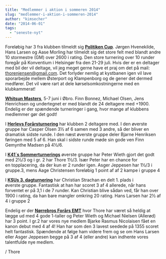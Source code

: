 ```yaml
---
title: "Medlemmer i aktion i sommeren 2014"
slug: "medlemmer-i-aktion-i-sommeren-2014"
author: "kimsecher"
date: "2014-06-01"
tags: 
  - "seneste-nyt"
---
```


Foreløbig har 3 fra klubben tilmeldt sig [**Politiken Cup**](http://www.ksu.dk/politiken_cup/default.aspx?aar=2014). Jørgen Hvenekilde, Hans Larsen og Aase Morling har tilmeldt sig det store felt med blandt andre 10 stormestre (GM) over 2600 i rating. Den store turnering over 10 runder foregår på Konventium i Helsingør fra den 21-29 juli. Hvis der er en deltager med bil der vil deltage, vil jeg meget gerne have et praj om det på mail: thorenjensen@gmail.com. Det forlyder nemlig at kystbanen igen vil lave sporarbejde mellem Østerport og Klampenborg og de gener det dermed medfører. Det vil være rart at dele kørselsomkostningerne med en klubkammerat!

[**Whitsun Masters**](http://whitsungrandmasters.dk/), 5-7 juni i Øbro. Finn Bonnez, Michael Olsen, Jens Henrichsen og undertegnet er med blandt de 24 deltagere med +1900. Endelig er der spændende turneringer i gang, hvor mange af klubbens medlemmer gør det godt!

I [**Herlevs Forårsturnering**](http://ksu.dk/kalender/dotnet/tabel.aspx?id=1321) har klubben 2 deltagere med. I den øverste gruppe har Casper Olsen 3½ af 6 samen med 3 andre, så der bliver en dramatisk sidste runde. I den næst øverste gruppe deler Bjarne Henriksen føringen med 5 af 6. Han skal i sidste runde møde sin gode ven Finn Gemynthe Madsen på 4½/6.

I [**K41´s Sommerturnerings**](https://turnering.skak.dk/TournamentActive/Details?tourId=22111) øverste gruppe har Peter Wieth gjort det godt med 2½/3 og i gr. 2 har Thore 1½/3. Især Peter har en chance for en topplacering, da der kun er 2 runder igen. Asger Jeppesen har 1½/3 i gruppe.3, mens Aage Christensen foreløbig 1 point af af 2 kampe i gruppe 4

I [**KSUs 3. dagturnering**](http://ksu.dk/kalender/dotnet/tabel.aspx?id=1280) har Christian Strachan en delt 1. plads i øverste gruppe. Fantastisk at han har scoret 3 af 4 allerede, når hans forventet er på 3,1 i de 7 runder. Kan Christian blive sådan ved, får han over 1900 i rating, da han bare mangler omkring 20 rating. Hans Larsen har 2½ af 4 i gruppe 2

Endelig er der [**Nørrebros Forårs EMT**](http://ksu.dk/kalender/dotnet/tabel.aspx?id=1325) hvor Thore har været så heldig at lægge ud med 4 gode 1-taller og Peter Wieth og Michael Nielsen (Allerød) har 3 point. I gr.2 har vores nye medlem Bjarke Rasmus Nicolaisen fået en kanon debut med 4 af 4! Han har som den 3 lavest seedede på 1355 scoret helt fantastisk. Spændende at følge ham videre frem og se om Hans Larsen eller Asger Jeppesen begge på 3 af 4 (eller andre) kan indhente vores talentfulde nye medlem.

/ Thore
